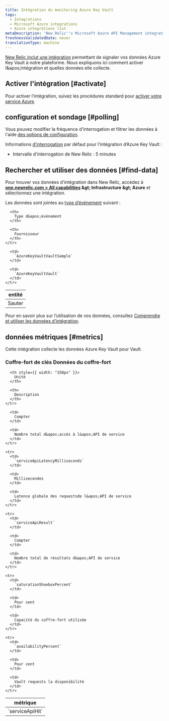 ```yaml
---
title: Intégration du monitoring Azure Key Vault
tags:
  - Integrations
  - Microsoft Azure integrations
  - Azure integrations list
metaDescription: 'New Relic''s Microsoft Azure API Management integration: how to install it, configure it, and understand the data it reports.'
freshnessValidatedDate: never
translationType: machine
---
```


[New Relic inclut une intégration](/docs/infrastructure/introduction-infra-monitoring) permettant de signaler vos données Azure Key Vault à notre plateforme. Nous expliquons ici comment activer l&amp;apos;intégration et quelles données elle collecte.

## Activer l&apos;intégration [#activate]

Pour activer l’intégration, suivez les procédures standard pour [activer votre service Azure](/docs/infrastructure/microsoft-azure-integrations/getting-started/activate-azure-integrations).

## configuration et sondage [#polling]

Vous pouvez modifier la fréquence d&apos;interrogation et filtrer les données à l&apos;aide [des options de configuration](/docs/integrations/new-relic-integrations/getting-started/configure-polling-frequency-data-collection-cloud-integrations).

Informations [d’interrogation](/docs/infrastructure/microsoft-azure-integrations/getting-started/azure-integration-polling) par défaut pour l’intégration d’Azure Key Vault :

* Intervalle d&apos;interrogation de New Relic : 5 minutes

## Rechercher et utiliser des données [#find-data]

Pour trouver vos données d’intégration dans New Relic, accédez à <DNT>**[one.newrelic.com &gt; All capabilities](https://one.newrelic.com/all-capabilities) &amp;gt; Infrastructure &amp;gt; Azure**</DNT> et sélectionnez une intégration.

Les données sont jointes au [type d’événement](/docs/data-apis/understand-data/new-relic-data-types/#event-data) suivant :

<table>
  <thead>
    <tr>
      <th>
        entité
      </th>

      <th>
        Type d&apos;événement
      </th>

      <th>
        Fournisseur
      </th>
    </tr>
  </thead>

  <tbody>
    <tr>
      <td>
        Sauter
      </td>

      <td>
        `AzureKeyVaultVaultSample`
      </td>

      <td>
        `AzureKeyVaultVault`
      </td>
    </tr>
  </tbody>
</table>

Pour en savoir plus sur l’utilisation de vos données, consultez [Comprendre et utiliser les données d’intégration](/docs/infrastructure/integrations/find-use-infrastructure-integration-data).

## données métriques [#metrics]

Cette intégration collecte les données Azure Key Vault pour Vault.

### Coffre-fort de clés Données du coffre-fort

<table>
  <thead>
    <tr>
      <th style={{ width: "275px" }}>
        métrique
      </th>

      <th style={{ width: "150px" }}>
        Unité
      </th>

      <th>
        Description
      </th>
    </tr>
  </thead>

  <tbody>
    <tr>
      <td>
        `serviceApiHit`
      </td>

      <td>
        Compter
      </td>

      <td>
        Nombre total d&apos;accès à l&apos;API de service
      </td>
    </tr>

    <tr>
      <td>
        `serviceApiLatencyMilliseconds`
      </td>

      <td>
        Millisecondes
      </td>

      <td>
        Latence globale des requestsde l&apos;API de service
      </td>
    </tr>

    <tr>
      <td>
        `serviceApiResult`
      </td>

      <td>
        Compter
      </td>

      <td>
        Nombre total de résultats d&apos;API de service
      </td>
    </tr>

    <tr>
      <td>
        `saturationShoeboxPercent`
      </td>

      <td>
        Pour cent
      </td>

      <td>
        Capacité du coffre-fort utilisée
      </td>
    </tr>

    <tr>
      <td>
        `availabilityPercent`
      </td>

      <td>
        Pour cent
      </td>

      <td>
        Vault requests la disponibilité
      </td>
    </tr>
  </tbody>
</table>